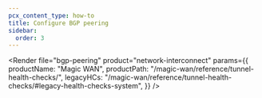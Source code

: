 ```yaml
---
pcx_content_type: how-to
title: Configure BGP peering
sidebar:
  order: 3
---
```



<Render
	file="bgp-peering"
	product="network-interconnect"
	params={{
		productName: "Magic WAN",
		productPath: "/magic-wan/reference/tunnel-health-checks/",
		legacyHCs: "/magic-wan/reference/tunnel-health-checks/#legacy-health-checks-system",
	}}
/>
